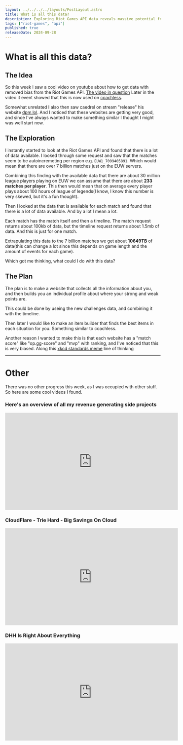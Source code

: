 ```yaml
---
layout: ../../../../layouts/PostLayout.astro
title: What is all this data?
description: Exploring Riot Games API data reveals massive potential for player insights. With over 7 billion matches and 10649TB of data.
tags: ["riot-games", "api"]
published: true
releaseDate: 2024-09-28
---
```

# What is all this data?

## The Idea
So this week I saw a cool video on youtube about how to get data with removed bias from the Riot Games API. [The video in question](https://www.youtube.com/watch?v=a-a6__xFeVc)
Later in the video it event showed that this is now used on [coachless](https://coachless.gg/).

Somewhat unrelated I also then saw caedrel on stream "release" his website [dpm.lol](https://dpm.lol/).
And I noticed that these websites are getting very good, and since I've always wanted to make something similar I thought I might was well start now.

## The Exploration
I instantly started to look at the Riot Games API and found that there is a lot of data available.
I looked through some request and saw that the matches seem to be autoincremeting per region e.g. `EUW1_7099405891`. Which would mean that there are over 7 billion matches just on the EUW servers.

Combining this finding with the available data that there are about 30 million league players playing on EUW we can assume that there are about **233 matches per player**.
This then would mean that on average every player plays about 100 hours of league of legends(I know, I know this number is very skewed, but it's a fun thought).

Then I looked at the data that is available for each match and found that there is a lot of data available. And by a lot I mean a lot.

Each match has the match itself and then a timeline. The match request returns about 100kb of data, but the timeline request returns about 1.5mb of data. And this is just for one match.

Extrapulating this data to the 7 billion matches we get about **10649TB** of data(this can change a lot since this depends on game length and the amount of events for each game).

Which got me thinking, what could I do with this data?

## The Plan

The plan is to make a website that collects all the information about you, and then builds you an individual profile about where your strong and weak points are.

This could be done by useing the new challenges data, and combining it with the timeline.

Then later I would like to make an item builder that finds the best items in each situation for you. Something similar to coachless.

Another reason I wanted to make this is that each website has a "match score" like "op.gg-score" and "mvp" with ranking, and I've noticed that this is very biased.
Along this [xkcd standards meme](https://xkcd.com/927/) line of thinking  

---
# Other
There was no other progress this week, as I was occupied with other stuff. So here are some cool videos I found.

### Here's an overview of all my revenue generating side projects
<iframe width="560" height="315" src="https://www.youtube-nocookie.com/embed/-wk-zezHwZs?si=xqCTHKREQq1pkH5e" title="YouTube video player" frameborder="0" allow="accelerometer; autoplay; clipboard-write; encrypted-media; gyroscope; picture-in-picture; web-share" referrerpolicy="strict-origin-when-cross-origin" allowfullscreen></iframe>

### CloudFlare - Trie Hard - Big Savings On Cloud
<iframe width="560" height="315" src="https://www.youtube-nocookie.com/embed/xV4rLfpidIk?si=LHfE4rIs16B5alKZ" title="YouTube video player" frameborder="0" allow="accelerometer; autoplay; clipboard-write; encrypted-media; gyroscope; picture-in-picture; web-share" referrerpolicy="strict-origin-when-cross-origin" allowfullscreen></iframe>

### DHH Is Right About Everything
<iframe width="560" height="315" src="https://www.youtube-nocookie.com/embed/mTa2d3OLXhg?si=mookdHzEgzwDREiX" title="YouTube video player" frameborder="0" allow="accelerometer; autoplay; clipboard-write; encrypted-media; gyroscope; picture-in-picture; web-share" referrerpolicy="strict-origin-when-cross-origin" allowfullscreen></iframe>